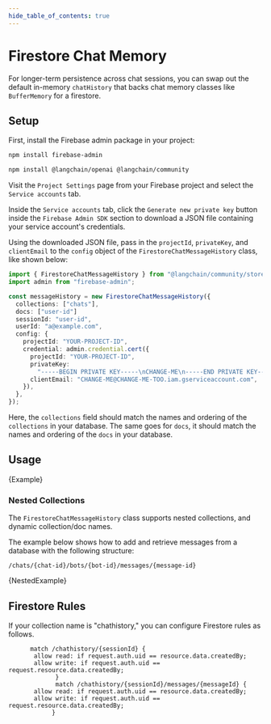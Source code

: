 ```yaml
---
hide_table_of_contents: true
---
```



# Firestore Chat Memory

For longer-term persistence across chat sessions, you can swap out the default in-memory `chatHistory` that backs chat memory classes like `BufferMemory` for a firestore.

## Setup

First, install the Firebase admin package in your project:

```bash npm2yarn
npm install firebase-admin
```


<IntegrationInstallTooltip></IntegrationInstallTooltip>

```bash npm2yarn
npm install @langchain/openai @langchain/community
```

Visit the `Project Settings` page from your Firebase project and select the `Service accounts` tab.

Inside the `Service accounts` tab, click the `Generate new private key` button inside the `Firebase Admin SDK` section to download a JSON file containing your service account's credentials.

Using the downloaded JSON file, pass in the `projectId`, `privateKey`, and `clientEmail` to the `config` object of the `FirestoreChatMessageHistory` class, like shown below:

```typescript
import { FirestoreChatMessageHistory } from "@langchain/community/stores/message/firestore";
import admin from "firebase-admin";

const messageHistory = new FirestoreChatMessageHistory({
  collections: ["chats"],
  docs: ["user-id"]
  sessionId: "user-id",
  userId: "a@example.com",
  config: {
    projectId: "YOUR-PROJECT-ID",
    credential: admin.credential.cert({
      projectId: "YOUR-PROJECT-ID",
      privateKey:
        "-----BEGIN PRIVATE KEY-----\nCHANGE-ME\n-----END PRIVATE KEY-----\n",
      clientEmail: "CHANGE-ME@CHANGE-ME-TOO.iam.gserviceaccount.com",
    }),
  },
});
```

Here, the `collections` field should match the names and ordering of the `collections` in your database.
The same goes for `docs`, it should match the names and ordering of the `docs` in your database.

## Usage


<CodeBlock language="typescript">{Example}</CodeBlock>

### Nested Collections

The `FirestoreChatMessageHistory` class supports nested collections, and dynamic collection/doc names.

The example below shows how to add and retrieve messages from a database with the following structure:

```
/chats/{chat-id}/bots/{bot-id}/messages/{message-id}
```


<CodeBlock language="typescript">{NestedExample}</CodeBlock>

## Firestore Rules

If your collection name is "chathistory," you can configure Firestore rules as follows.

```
      match /chathistory/{sessionId} {
       allow read: if request.auth.uid == resource.data.createdBy;
       allow write: if request.auth.uid == request.resource.data.createdBy;
			 }
			 match /chathistory/{sessionId}/messages/{messageId} {
       allow read: if request.auth.uid == resource.data.createdBy;
       allow write: if request.auth.uid == request.resource.data.createdBy;
		    }
```
